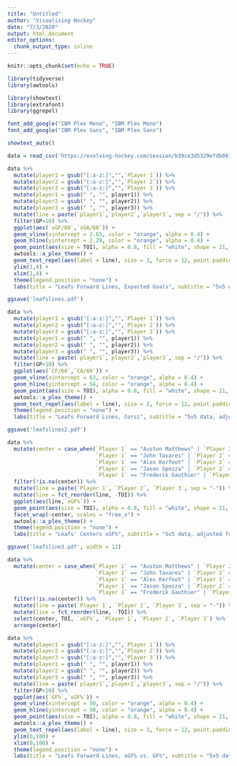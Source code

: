 ---
title: "Untitled"
author: "Visualizing Hockey"
date: "7/3/2020"
output: html_document
editor_options: 
  chunk_output_type: inline
---

```{r setup, include=FALSE}
knitr::opts_chunk$set(echo = TRUE)
```

```{r}
library(tidyverse)
library(awtools)

library(showtext)
library(extrafont)
library(ggrepel)

font_add_google("IBM Plex Mono", "IBM Plex Mono")
font_add_google("IBM Plex Sans", "IBM Plex Sans")

showtext_auto()
```

```{r}
data = read_csv('https://evolving-hockey.com/session/b39ce3d5329efdb861ed61b9e760ecf0/download/std_c3_download?w=')
```

```{r}
data %>% 
  mutate(player1 = gsub("[:a-z:]","",`Player 1`)) %>% 
  mutate(player2 = gsub("[:a-z:]","",`Player 2`)) %>% 
  mutate(player3 = gsub("[:a-z:]","",`Player 3`)) %>% 
  mutate(player1 = gsub(" ", "", player1)) %>% 
  mutate(player2 = gsub(" ", "", player2)) %>% 
  mutate(player3 = gsub(" ", "", player3)) %>% 
  mutate(line = paste(`player1`,`player2`,`player3`, sep = "/")) %>% 
  filter(GP>10) %>% 
  ggplot(aes(`xGF/60`,`xGA/60`)) +
  geom_vline(xintercept = 2.65, color = "orange", alpha = 0.4) +
  geom_hline(yintercept = 2.29, color = "orange", alpha = 0.4) +
  geom_point(aes(size = TOI), alpha = 0.8, fill = "white", shape = 21, stroke = 1.5, color = "navy blue") +
  awtools::a_plex_theme() +
  geom_text_repel(aes(label = line), size = 3, force = 12, point.padding = 0.15) +
  ylim(1,4) +
  xlim(1,4) +
  theme(legend.position = "none") +
  labs(title = "Leafs Forward Lines, Expected Goals", subtitle = "5v5 data, adjusted for score and venue. Data from @Evolving Hockey")

ggsave('leafslines.pdf')
```
```{r}
data %>% 
  mutate(player1 = gsub("[:a-z:]","",`Player 1`)) %>% 
  mutate(player2 = gsub("[:a-z:]","",`Player 2`)) %>% 
  mutate(player3 = gsub("[:a-z:]","",`Player 3`)) %>% 
  mutate(player1 = gsub(" ", "", player1)) %>% 
  mutate(player2 = gsub(" ", "", player2)) %>% 
  mutate(player3 = gsub(" ", "", player3)) %>% 
  mutate(line = paste(`player1`,`player2`,`player3`, sep = "/")) %>% 
  filter(GP>10) %>% 
  ggplot(aes(`CF/60`,`CA/60`)) +
  geom_vline(xintercept = 63, color = "orange", alpha = 0.4) +
  geom_hline(yintercept = 54, color = "orange", alpha = 0.4) +
  geom_point(aes(size = TOI), alpha = 0.8, fill = "white", shape = 21, stroke = 1.5, color = "navy blue") +
  awtools::a_plex_theme() +
  geom_text_repel(aes(label = line), size = 3, force = 12, point.padding = 0.15) +
  theme(legend.position = "none") +
  labs(title = "Leafs Forward Lines, Corsi", subtitle = "5v5 data, adjusted for score and venue. Data from @Evolving Hockey")

ggsave('leafslines2.pdf')
```
```{r}
data %>% 
  mutate(center = case_when(`Player 1` == "Auston Matthews" | `Player 2` == "Auston Matthews" | `Player 3` == "Auston Matthews" ~ "Auston Matthews",
                            `Player 1` == "John Tavares" | `Player 2` == "John Tavares" | `Player 3` == "John Tavares" ~ "John Tavares",
                            `Player 1` == "Alex Kerfoot" | `Player 2` == "Alex Kerfoot" | `Player 3` == "Alex Kerfoot" ~ "Alex Kerfoot",
                            `Player 1` == "Jason Spezza" | `Player 2` == "Jason Spezza" | `Player 3` == "Jason Spezza" ~ "Jason Spezza",
                            `Player 1` == "Frederik Gauthier" | `Player 2` == "Frederik Gauthier" | `Player 3` == "Frederik Gauthier" ~ "Frederik Gauthier",)) %>% 
  filter(!is.na(center)) %>% 
  mutate(line = paste(`Player 1`, `Player 2`, `Player 3`, sep = "-")) %>% 
  mutate(line = fct_reorder(line, -TOI)) %>% 
  ggplot(aes(line,`xGF%`)) +
  geom_point(aes(size = TOI), alpha = 0.8, fill = "white", shape = 21, stroke = 1.5, color = "navy blue") + 
  facet_wrap(~center, scales = "free_x") +
  awtools::a_plex_theme() +
  theme(legend.position = "none") +
  labs(title = "Leafs' Centers xGF%", subtitle = "5v5 data, adjusted for score and venue. Data from @Evolving Hockey") 

ggsave('leafsline3.pdf', width = 12)
```
```{r}
data %>% 
  mutate(center = case_when(`Player 1` == "Auston Matthews" | `Player 2` == "Auston Matthews" | `Player 3` == "Auston Matthews" ~ "Auston Matthews",
                            `Player 1` == "John Tavares" | `Player 2` == "John Tavares" | `Player 3` == "John Tavares" ~ "John Tavares",
                            `Player 1` == "Alex Kerfoot" | `Player 2` == "Alex Kerfoot" | `Player 3` == "Alex Kerfoot" ~ "Alex Kerfoot",
                            `Player 1` == "Jason Spezza" | `Player 2` == "Jason Spezza" | `Player 3` == "Jason Spezza" ~ "Jason Spezza",
                            `Player 1` == "Frederik Gauthier" | `Player 2` == "Frederik Gauthier" | `Player 3` == "Frederik Gauthier" ~ "Frederik Gauthier",)) %>% 
  filter(!is.na(center)) %>% 
  mutate(line = paste(`Player 1`, `Player 2`, `Player 3`, sep = "-")) %>% 
  mutate(line = fct_reorder(line, -TOI)) %>% 
  select(center, TOI, `xGF%`, `Player 1`, `Player 2`, `Player 3`) %>% 
  arrange(center)
```
```{r}
data %>% 
  mutate(player1 = gsub("[:a-z:]","",`Player 1`)) %>% 
  mutate(player2 = gsub("[:a-z:]","",`Player 2`)) %>% 
  mutate(player3 = gsub("[:a-z:]","",`Player 3`)) %>% 
  mutate(player1 = gsub(" ", "", player1)) %>% 
  mutate(player2 = gsub(" ", "", player2)) %>% 
  mutate(player3 = gsub(" ", "", player3)) %>% 
  mutate(line = paste(`player1`,`player2`,`player3`, sep = "/")) %>% 
  filter(GP>10) %>% 
  ggplot(aes(`GF%`,`xGF%`)) +
  geom_vline(xintercept = 50, color = "orange", alpha = 0.4) +
  geom_hline(yintercept = 50, color = "orange", alpha = 0.4) +
  geom_point(aes(size = TOI), alpha = 0.8, fill = "white", shape = 21, stroke = 1.5, color = "navy blue") +
  awtools::a_plex_theme() +
  geom_text_repel(aes(label = line), size = 3, force = 12, point.padding = 0.15) +
  ylim(0,100) +
  xlim(0,100) +
  theme(legend.position = "none") +
  labs(title = "Leafs Forward Lines, xGF% vs. GF%", subtitle = "5v5 data, adjusted for score and venue. Data from @Evolving Hockey")
```

